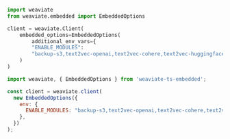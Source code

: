 
<Tabs groupId="languages">
<TabItem value="py" label="Python Client v4">
<FilteredTextBlock
  text={PyCode}
  startMarker="# START ModuleInstantiationEmbedded"
  endMarker="# END ModuleInstantiationEmbedded"
  language="py"
/>
</TabItem>
<TabItem value="py3" label="Python Client v3">

  ```python
  import weaviate
  from weaviate.embedded import EmbeddedOptions

  client = weaviate.Client(
      embedded_options=EmbeddedOptions(
          additional_env_vars={
          "ENABLE_MODULES":
          "backup-s3,text2vec-openai,text2vec-cohere,text2vec-huggingface,ref2vec-centroid,generative-openai,qna-openai"}
      )
  )
  ```

  </TabItem>

  <TabItem value="js" label="JavaScript/TypeScript">

  ```js
  import weaviate, { EmbeddedOptions } from 'weaviate-ts-embedded';

  const client = weaviate.client(
    new EmbeddedOptions({
      env: {
        ENABLE_MODULES: "backup-s3,text2vec-openai,text2vec-cohere,text2vec-huggingface,ref2vec-centroid,generative-openai,qna-openai",
      },
    })
  );
  ```

  </TabItem>
</Tabs>
